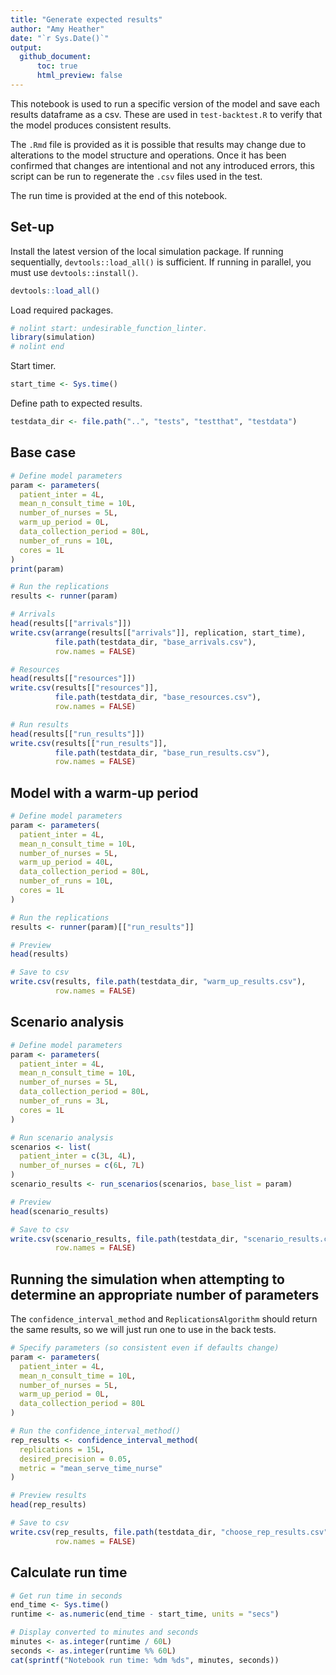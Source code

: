 ```yaml
---
title: "Generate expected results"
author: "Amy Heather"
date: "`r Sys.Date()`"
output:
  github_document:
      toc: true
      html_preview: false
---
```


This notebook is used to run a specific version of the model and save each results dataframe as a csv. These are used in `test-backtest.R` to verify that the model produces consistent results.

The `.Rmd` file is provided as it is possible that results may change due to alterations to the model structure and operations. Once it has been confirmed that changes are intentional and not any introduced errors, this script can be run to regenerate the `.csv` files used in the test.

The run time is provided at the end of this notebook.

## Set-up

Install the latest version of the local simulation package. If running sequentially, `devtools::load_all()` is sufficient. If running in parallel, you must use `devtools::install()`.

```r
devtools::load_all()
```

Load required packages.

```r
# nolint start: undesirable_function_linter.
library(simulation)
# nolint end
```

Start timer.

```r
start_time <- Sys.time()
```

Define path to expected results.

```r
testdata_dir <- file.path("..", "tests", "testthat", "testdata")
```

## Base case

```r
# Define model parameters
param <- parameters(
  patient_inter = 4L,
  mean_n_consult_time = 10L,
  number_of_nurses = 5L,
  warm_up_period = 0L,
  data_collection_period = 80L,
  number_of_runs = 10L,
  cores = 1L
)
print(param)

# Run the replications
results <- runner(param)

# Arrivals
head(results[["arrivals"]])
write.csv(arrange(results[["arrivals"]], replication, start_time),
          file.path(testdata_dir, "base_arrivals.csv"),
          row.names = FALSE)

# Resources
head(results[["resources"]])
write.csv(results[["resources"]],
          file.path(testdata_dir, "base_resources.csv"),
          row.names = FALSE)

# Run results
head(results[["run_results"]])
write.csv(results[["run_results"]],
          file.path(testdata_dir, "base_run_results.csv"),
          row.names = FALSE)
```

## Model with a warm-up period

```r
# Define model parameters
param <- parameters(
  patient_inter = 4L,
  mean_n_consult_time = 10L,
  number_of_nurses = 5L,
  warm_up_period = 40L,
  data_collection_period = 80L,
  number_of_runs = 10L,
  cores = 1L
)

# Run the replications
results <- runner(param)[["run_results"]]

# Preview
head(results)

# Save to csv
write.csv(results, file.path(testdata_dir, "warm_up_results.csv"),
          row.names = FALSE)
```

## Scenario analysis

```r
# Define model parameters
param <- parameters(
  patient_inter = 4L,
  mean_n_consult_time = 10L,
  number_of_nurses = 5L,
  data_collection_period = 80L,
  number_of_runs = 3L,
  cores = 1L
)

# Run scenario analysis
scenarios <- list(
  patient_inter = c(3L, 4L),
  number_of_nurses = c(6L, 7L)
)
scenario_results <- run_scenarios(scenarios, base_list = param)

# Preview
head(scenario_results)

# Save to csv
write.csv(scenario_results, file.path(testdata_dir, "scenario_results.csv"),
          row.names = FALSE)
```

## Running the simulation when attempting to determine an appropriate number of parameters

The `confidence_interval_method` and `ReplicationsAlgorithm` should return the same results, so we will just run one to use in the back tests.

```r
# Specify parameters (so consistent even if defaults change)
param <- parameters(
  patient_inter = 4L,
  mean_n_consult_time = 10L,
  number_of_nurses = 5L,
  warm_up_period = 0L,
  data_collection_period = 80L
)

# Run the confidence_interval_method()
rep_results <- confidence_interval_method(
  replications = 15L,
  desired_precision = 0.05,
  metric = "mean_serve_time_nurse"
)

# Preview results
head(rep_results)

# Save to csv
write.csv(rep_results, file.path(testdata_dir, "choose_rep_results.csv"),
          row.names = FALSE)
```

## Calculate run time

```r
# Get run time in seconds
end_time <- Sys.time()
runtime <- as.numeric(end_time - start_time, units = "secs")

# Display converted to minutes and seconds
minutes <- as.integer(runtime / 60L)
seconds <- as.integer(runtime %% 60L)
cat(sprintf("Notebook run time: %dm %ds", minutes, seconds))
```
